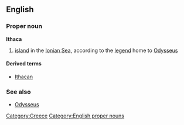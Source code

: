 ==English==

===Proper noun===
'''Ithaca'''

# [[island]] in the [[Ionian Sea]], according to the [[legend]] home to [[Odysseus]]

====Derived terms====
*[[Ithacan]]

===See also===

*[[Odysseus]]

[[Category:Greece]]
[[Category:English proper nouns]]
